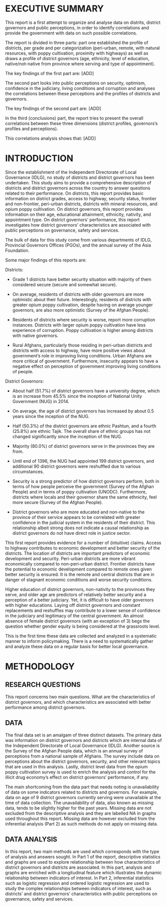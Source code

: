 \newpage

# EXECUTIVE SUMMARY

This report is a first attempt to organize and analyse data on distrits, district governors and public perceptions, in order to identify correlations and provide the government with data on such possible correlations.

The report is divided in three parts: part one established the profile of districts, per grade and per categorization (peri-urban, remote, with natural resources, with poppy cultivation, proximity with highways) as well as draws a profile of district governors (age, ethnicity, level of education, native/not-native from province where serving and type of appointment).

The key findings of the first part are:
[ADD]

The second part looks into public perceptions on security, optimism, confidence in the judiciary, living conditions and corruption and analyses the correlations between these perceptions and the profiles of districts and governors.

The key findings of the second part are:
[ADD]

In the third (conclusions) part, the report tries to present the overall correlations between these three dimensions (district profiles, governors's profiles and perceptions). 

This correlations analysis shows that:
[ADD]


\newpage

# INTRODUCTION 

Since the establishment of the Independent Directorate of Local Governance (IDLG), no study of districts and district governors has been undertaken. This study aims to provide a comprehensive description of districts and district governors across the country to answer questions related to their performance. On districts, this report provides basic information on district grades, access to highway, security status, frontier and non-frontier, peri-urban districts, districts with mineral resources, and opium poppy cultivation. On district governors, this report provides information on their age, educational attainment, ethnicity, nativity, and appointment type. On district governors' performance, this report investigates how district governors' characteristics are associated with public perceptions on governance, safety and services.

The bulk of data for this study come from various departments of IDLG, Provincial Governors Offices (PGOs), and the annual survey of the Asia Foundation.  

Some major findings of this reports are: 

Districts:

- Grade 1 districts have better security situation with majority of them considered secure (secure and somewhat secure).

- On average, residents of districts with older governors are more optimistic about their future. Interestingly, residents of districts with greater opium poppy cultivation, despite having on average younger governors, are also more optimistic (Survey of the Afghan People).

- Residents of districts where security is worse, report more corruption instances. Districts with larger opium poppy cultivation have less experience of corruption. Poppy cultivation is higher among districts with native governors.

- Rural Afghans, particularly those residing in peri-urban districts and districts with access to highway, have more positive views about government's role in improving living conditions. Urban Afghans are more critical of government. Furthermore, insecurity appears to have a negative effect on perception of government improving living conditions of people.

District Governors:

- About half (51.7%) of district governors have a university degree, which is an increase from 45.5% since the inception of National Unity Government (NUG) in 2014.

- On average, the age of district governors has increased by about 0.5 years since the inception of the NUG.

- Half (50.3%) of the district governors are ethnic Pashtun, and a fourth (25.8%) are ethnic Tajik. The overall share of ethnic groups has not changed significantly since the inception of the NUG.

- Majority (80.0%) of district governors serve in the provinces they are from.

- Until end of 1396, the NUG had appointed 199 district governors, and additional 90 district governors were reshuffled due to various circumstances.

- Security is a strong predictor of how district governors perform, both in terms of how people perceive the government (Survey of the Afghan People) and in terms of poppy cultivation (UNODC). Furthermore, districts where locals and their governor share the same ethnicity, feel more secure (Survey of the Afghan People).

- District governors who are more educated and non-native to the province of their service appears to be correlated with greater confidence in the judicial system in the residents of their district. This relationship albeit strong does not indicate a causal relationship as district governors do not have direct role in justice sector.

This first report provides evidence for a number of (intuitive) claims. Access to highway contributes to economic development and better security of the districts. The location of districts are important predictors of economic development and security. Peri-urban districts are more vibrant economically compared to non-peri-urban district. Frontier districts have the potential to economic development compared to remote ones given better security is ensured. It is the remote and central districts that are in danger of stagnant economic conditions and worse security conditions. 

Higher education of district governors, non-nativity to the provinces they serve, and older age are predictors of relatively better security and a perception of a better judiciary. Yet, it is difficult to have older governors with higher educations. Laying off district governors and constant replacements and reshuffles may contribute to a lower sense of confidence in the judiciary and legitimacy of the central government. An almost absence of female district governors (with an exception of 3) begs the question whether gender equity is being considered at the grassroots level.

This is the first time these data are collected and analyzed in a systematic manner to inform policymaking. There is a need to systematically gather and analyze these data on a regular basis for better local governance.

\newpage

# METHODOLOGY

## RESEARCH QUESTIONS

This report concerns two main questions. What are the characteristics of district governors, and which characteristics are associated with better performance among district governors.

## DATA

The final data set is an amalgam of three distinct datasets. The primary data was information on district governors and districts which are internal data of the Independent Directorate of Local Governance (IDLG). Another source is the Survey of the Afghan People data, which is an annual survey of perceptions from a national sample of Afghans. The survey include data on perceptions about the district governors, security, and other relevant topics that are used in this analysis. Lastly, district level data from the opium poppy cultivation survey is used to enrich the analysis and control for the illicit drug economy's effect on district governors' performance, if any.

The main shortcoming from the data part that needs noting is unavailability of data on some indicators related to districts and governors. For example, data on age of 9 district governors currently serving were unavailable at the time of data collection. The unavailability of data, also known as missing data, tends to be slightly higher for the past years. Missing data are not excluded from the descriptive analysis and they are labelled NA in graphs used throughout this report. Missing data are however excluded from the inferential analysis (Part 2) as such methods do not apply on missing data. 

## DATA ANALYSIS

In this report, two main methods are used which corresponds with the type of analysis and answers sought. In Part 1 of the report, descriptive statistics and graphs are used to explore relationship between how characteristics of district governors and districts are associated. In this part, analysis and graphs are enriched with a longitudinal feature which illustrates the dynamic relationship between indicators of interest. In Part 2, inferential statistics such as logistic regression and ordered logistic regression are used to study the complex relationships between indicators of interest, such as districts' and district governors' characteristics with public perceptions on governance, safety and services.

